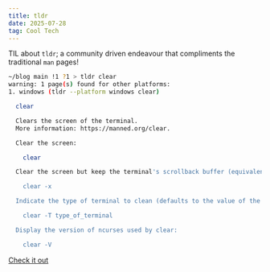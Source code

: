 ```yaml
---
title: tldr
date: 2025-07-28
tag: Cool Tech
---
```


TIL about `tldr`; a community driven endeavour that compliments the traditional `man` pages!

```bash
~/blog main !1 ?1 > tldr clear                                                                                                                                                          11:35:28
warning: 1 page(s) found for other platforms:
1. windows (tldr --platform windows clear)

  clear

  Clears the screen of the terminal.
  More information: https://manned.org/clear.

  Clear the screen:

    clear

  Clear the screen but keep the terminal's scrollback buffer (equivalent to pressing <Ctrl l> in Bash):

    clear -x

  Indicate the type of terminal to clean (defaults to the value of the environment variable TERM):

    clear -T type_of_terminal

  Display the version of ncurses used by clear:

    clear -V

```

[Check it out](https://github.com/tldr-pages/tldr)
